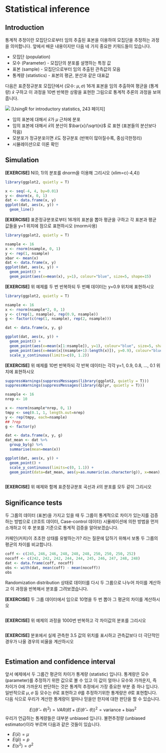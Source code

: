 
# Statistical inference

## Introduction

통계적 추정이란 모집단으로부터 임의 추출된 표본을 이용하여 모집단을 추정하는 과정을 의미합니다. 앞에서 배운 내용이지만 다음 네 가지 중요한 키워드들이 있습니다. 

* 모집단 (population)
* 모수 (Parameter) - 모집단의 분포를 설명하는 특정 값
* 표본 (sample) - 모집단으로부터 임의 추출된 관측값의 모음
* 통계량 (statistics) - 표본의 평균, 분산과 같은 대표값

다음은 표준정규분포 모집단에서 (모수: $\mu, \sigma$) 16개 표본을 임의 추출하여 평균을 (통계량) $\bar{x}$ 구하고 이 과정을 10번 반복한 상황을 표현한 그림으로 통계적 추론의 과정을 보여 줍니다. 

![](images/07/01.PNG)
[UsingR for introductory statistics, 243 페이지]

* 임의 표본에 대해서 $\bar{x}$가 $\mu$ 근처에 분포
* 임의 표본에 대해서 $\bar{x}$의 분산이 $\bar{x}/\sqrt{n}$ 로 표현 (표본들의 분산보다 작음)
* 모분포가 정규분포이면 $\bar{x}$도 정규분포 (반복이 많아질수록, 중심극한정리)
* 시뮬레이션으로 이론 확인 


## Simulation



**[EXERCISE]** N(0, 1)의 분포를 dnorm을 이용해 그리시오 (xlim=c(-4,4))

```r
library(ggplot2, quietly = T)

x <- seq(-4, 4, by=0.01)
y <- dnorm(x, 0, 1)
dat <- data.frame(x, y)
ggplot(dat, aes(x, y)) +
  geom_line()

```


**[EXERCISE]** 표준정규분포로부터 16개의 표본을 뽑아 평균을 구하고 각 표본과 평균 값들을 y=1 위치에 점으로 표현하시오 (rnorm사용)

```r
library(ggplot2, quietly = T)

nsample <- 16
x <- rnorm(nsample, 0, 1)
y <- rep(1, nsample)
xbar <- mean(x)
dat <- data.frame(x, y)
ggplot(dat, aes(x, y)) +
  geom_point() +
  geom_point(aes(x=mean(x), y=1), colour="blue", size=5, shape=15)

```


**[EXERCISE]** 위 예제를 두 번 반복하되 두 번째 데이터는 y=0.9 위치에 표현하시오

```r
library(ggplot2, quietly = T)

nsample <- 16
x <- rnorm(nsample*2, 0, 1)
y <- c(rep(1, nsample), rep(0.9, nsample))
g <- factor(c(rep(1, nsample), rep(2, nsample)))

dat <- data.frame(x, y, g)

ggplot(dat, aes(x, y)) +
  geom_point() +
  geom_point(aes(x=mean(x[1:nsample]), y=1), colour="blue", size=5, shape=15) +
  geom_point(aes(x=mean(x[(nsample+1):length(x)]), y=0.9), colour="blue", size=5, shape=15) +
  scale_y_continuous(limits=c(0, 1.2))

```


**[EXERCISE]** 위 예제를 10번 반복하되 각 반복 데이터는 각각 y=1, 0.9, 0.8, ..., 0.1 위치에 표현하시오

```r
suppressWarnings(suppressMessages(library(ggplot2, quietly = T)))
suppressWarnings(suppressMessages(library(dplyr, quietly = T)))

nsample <- 16
nrep <- 10

x <- rnorm(nsample*nrep, 0, 1)
tmpy <- seq(0.1, 1, length.out=nrep)
y <- rep(tmpy, each=nsample)
## ?rep
g <- factor(y)

dat <- data.frame(x, y, g)
dat_mean <- dat %>% 
  group_by(g) %>% 
  summarise(mean=mean(x))

ggplot(dat, aes(x, y)) +
  geom_point() +
  scale_y_continuous(limits=c(0, 1.1)) +
  geom_point(data=dat_mean, aes(y=as.numeric(as.character(g)), x=mean), colour="blue", size=5, shape=15)
  

```

**[EXERCISE]** 위 예제와 함께 표준정규분포 곡선과 $\bar{x}$의 분포를 모두 같이 그리시오 


## Significance tests

두 그룹의 데이터 (표본)을 가지고 있을 때 두 그룹이 통계적으로 차이가 있는지를 검증하는 방법으로 (코흐트 데이터, Case-control 데이터) 시뮬레이션에 의한 방법을 먼저 소개하고 이 후 분포를 기준으로 통계적 검증을 알아보겠습니다. 

카페인(커피)이 초초한 상태를 유발하는가? 라는 질문에 답하기 위해서 보통 두 그룹의 평균의 차이를 비교합니다. 

```r
coff <- c(245, 246, 246, 248, 248, 248, 250, 250, 250, 252)
nocoff <- c(242, 242, 242, 244, 244, 245, 246, 247, 248, 248)
dat <- data.frame(coff, nocoff)
obs <- with(dat, mean(coff) - mean(nocoff))
obs
```

Randomization distribution 상태로 데이터를 다시 두 그룹으로 나누어 차이를 계산하고 이 과정을 반복해서 분포를 그려보겠습니다. 

**[EXERCISE]** 두 그룹 데이터에서 임으로 10명을 두 번 뽑아 그 평균의 차이를 계산하시오 

```r

```


**[EXERCISE]** 위 예제의 과정을 1000번 반복하고 각 차이값의 분포를 그리시오 

```r

```


**[EXERCISE]** 분포에서 실제 관측한 3.5 값의 위치를 표시하고 관측값보다 더 극단적인 경우가 나올 경우의 비율을 계산하시오 

```r

```


## Estimation and confidence interval 

앞서 예제에서 두 그룹간 평균의 차이가 통계량 (statistic) 입니다. 통계량은 모수 (parameter)를 추정하기 위한 값으로 볼 수 있고 이 값이 얼마나 모수와 가까운지, 즉 차이가 0에 가까운지 판단하는 것은 통계적 추정에서 가장 중요한 부분 중 하나 입니다. 일반적으로 $\mu, \sigma$ 등 모수는 $\theta$로 표현하고 $\theta$를 추정하기위한 통계량은 $\hat{\theta}$로 표현합니다. 다음 식으로 우리가 계산한 통계량이 얼마나 믿을만 한지에 대한 판단을 할 수 있습니다. 

$$
E((\hat{\theta} - \theta)^2) = VAR(\hat{\theta}) + (E(\hat{\theta}-\theta))^2 = \text{variance} + \text{bias}^2
$$
우리가 언급하는 통계량들은 대부분 unbiased 입니다. 불편추정량 (unbiased estimator)이라 부르며 다음과 같은 것들이 있습니다. 

* $E(\bar{x}) = \mu$
* $E(\bar{p}) = p$
* $E(s^2) = \sigma^2$





